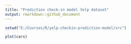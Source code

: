 ```yaml
---
title: "Prediction check-in model Yelp dataset"
output: rmarkdown::github_document
---
```


```r
setwd("E:/Courses/R/yelp-checkin-prediction-model/src")
```

```r
plot(cars)
```

```r

```


